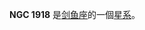 {{NGCInfoBox|NGCID=NGC 1918|發現者=詹姆士·丹露帕|發現日期=1826年9月27日|其他編號=ESO 56-SNR101|曆元=J2000.0|赤經=5時19分7.1秒
|赤緯=-69°39'45"|星座=剑鱼座|星體=星系|星等=|表面亮度=|藍等=}}

'''NGC 1918''' 是[[剑鱼座|剑鱼座]]的一個[[星系|星系]]。

{{NGCReference|1918}}
{{Catalogs|NGC=1918}}